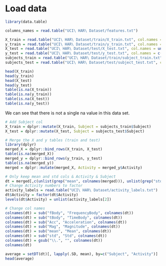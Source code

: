 # Load data
```r
library(data.table)
```

```r
columns_names = read.table("UCI\ HAR\ Dataset/features.txt")

X_train = read.table("UCI\ HAR\ Dataset/train/X_train.txt", col.names = unlist(columns_names[2]))
y_train = read.table("UCI\ HAR\ Dataset/train/y_train.txt", col.names = c("Activity"))
X_test = read.table("UCI\ HAR\ Dataset/test/X_test.txt", col.names = unlist(columns_names[2]))
y_test = read.table("UCI\ HAR\ Dataset/test/y_test.txt", col.names = c("Activity"))
subjects_train = read.table("UCI\ HAR\ Dataset/train/subject_train.txt", col.names = "Subject")
subjects_test = read.table("UCI\ HAR\ Dataset/test/subject_test.txt", col.names = "Subject")
```

```r
head(X_train)
head(y_train)
head(X_test)
head(y_test)
table(is.na(X_train))
table(is.na(y_train))
table(is.na(X_test))
table(is.na(y_test))
```
We can see that there is not a single na value in this data set.
```r
# Add Subject col
X_train = dplyr::mutate(X_train, Subject = subjects_train$Subject)
X_test = dplyr::mutate(X_test, Subject = subjects_test$Subject)
```

```r
# Merge the X and y tables (train and test)
library(dplyr)
merged_X = dplyr::bind_rows(X_train, X_test)
table(is.na(merged_X))
merged_y = dplyr::bind_rows(y_train, y_test)
table(is.na(merged_y))
merged = dplyr::mutate(merged_X, Activity = merged_y$Activity)
```

```r
# Only keep mean and std cols & Activity & Subject
dt = merged[,c(unlist(grep("mean", colnames(merged))), unlist(grep("std", colnames(merged))), length(merged)-1, length(merged))]
# Change Activity numbers to factor
activity_labels = read.table("UCI\ HAR\ Dataset/activity_labels.txt")
dt$Activity = factor(dt$Activity)
levels(dt$Activity) = unlist(activity_labels[2])
```

```r
# Change col names
colnames(dt) = sub("fBody", "FrequencyBody", colnames(dt))
colnames(dt) = sub("tBody", "TimeBody", colnames(dt))
colnames(dt) = sub("Acc", "Acceleration", colnames(dt))
colnames(dt) = sub("Mag", "Magnitude", colnames(dt))
colnames(dt) = sub("mean", "Mean", colnames(dt))
colnames(dt) = sub("std", "Std", colnames(dt))
colnames(dt) = gsub("\\.", "", colnames(dt))
colnames(dt)
```

```r
average = setDT(dt)[, lapply(.SD, mean), by=c("Subject", "Activity")]
head(average)
```


